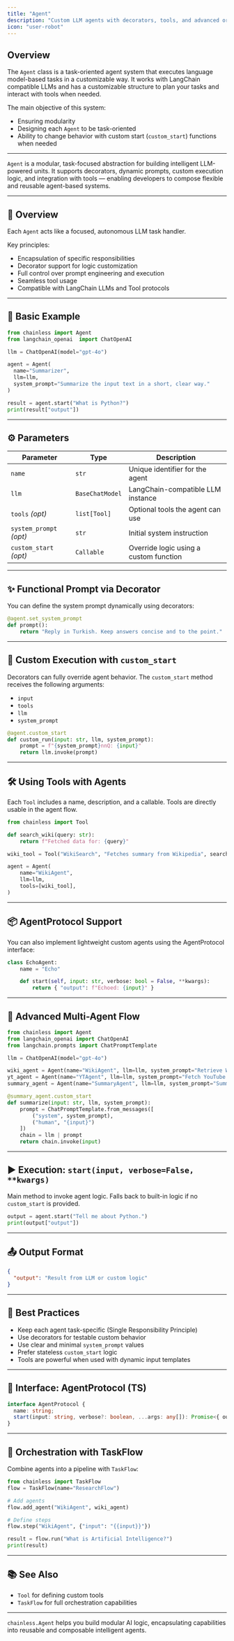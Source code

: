```yaml
---
title: "Agent"
description: "Custom LLM agents with decorators, tools, and advanced orchestration."
icon: "user-robot"
---
```


## Overview

The `Agent` class is a task-oriented agent system that executes language model-based tasks in a customizable way. It works with LangChain compatible LLMs and has a customizable structure to plan your tasks and interact with tools when needed.

The main objective of this system:
- Ensuring modularity
- Designing each `Agent` to be task-oriented
- Ability to change behavior with custom start (`custom_start`) functions when needed

---

`Agent` is a modular, task-focused abstraction for building intelligent LLM-powered units. It supports decorators, dynamic prompts, custom execution logic, and integration with tools — enabling developers to compose flexible and reusable agent-based systems.

---

## 🤖 Overview

Each `Agent` acts like a focused, autonomous LLM task handler.

Key principles:
- Encapsulation of specific responsibilities
- Decorator support for logic customization
- Full control over prompt engineering and execution
- Seamless tool usage
- Compatible with LangChain LLMs and Tool protocols

---

## 🔧 Basic Example

```python
from chainless import Agent
from langchain_openai  import ChatOpenAI

llm = ChatOpenAI(model="gpt-4o")

agent = Agent(
  name="Summarizer",
  llm=llm,
  system_prompt="Summarize the input text in a short, clear way."
)

result = agent.start("What is Python?")
print(result["output"])
```

---

## ⚙️ Parameters

| Parameter         | Type                | Description |
|-------------------|---------------------|-------------|
| `name`           | `str`               | Unique identifier for the agent |
| `llm`            | `BaseChatModel`     | LangChain-compatible LLM instance |
| `tools` _(opt)_  | `list[Tool]`        | Optional tools the agent can use |
| `system_prompt` _(opt)_ | `str`     | Initial system instruction |
| `custom_start` _(opt)_ | `Callable` | Override logic using a custom function |

---

## ✨ Functional Prompt via Decorator

You can define the system prompt dynamically using decorators:

```python
@agent.set_system_prompt
def prompt():
    return "Reply in Turkish. Keep answers concise and to the point."
```

---

## 🔁 Custom Execution with `custom_start`

Decorators can fully override agent behavior. The `custom_start` method receives the following arguments:

- `input`
- `tools`
- `llm`
- `system_prompt`

```python
@agent.custom_start
def custom_run(input: str, llm, system_prompt):
    prompt = f"{system_prompt}nnQ: {input}"
    return llm.invoke(prompt)
```

---

## 🛠 Using Tools with Agents

Each `Tool` includes a name, description, and a callable. Tools are directly usable in the agent flow.

```python
from chainless import Tool

def search_wiki(query: str):
    return f"Fetched data for: {query}"

wiki_tool = Tool("WikiSearch", "Fetches summary from Wikipedia", search_wiki)

agent = Agent(
    name="WikiAgent",
    llm=llm,
    tools=[wiki_tool],
)
```

---

## 📦 AgentProtocol Support

You can also implement lightweight custom agents using the AgentProtocol interface:

```python
class EchoAgent:
    name = "Echo"

    def start(self, input: str, verbose: bool = False, **kwargs):
        return { "output": f"Echoed: {input}" }
```

---

## 🔬 Advanced Multi-Agent Flow

```python
from chainless import Agent
from langchain_openai import ChatOpenAI
from langchain.prompts import ChatPromptTemplate

llm = ChatOpenAI(model="gpt-4o")

wiki_agent = Agent(name="WikiAgent", llm=llm, system_prompt="Retrieve Wikipedia data.")
yt_agent = Agent(name="YTAgent", llm=llm, system_prompt="Fetch YouTube transcript.")
summary_agent = Agent(name="SummaryAgent", llm=llm, system_prompt="Summarize all inputs.")

@summary_agent.custom_start
def summarize(input: str, llm, system_prompt):
    prompt = ChatPromptTemplate.from_messages([
        ("system", system_prompt),
        ("human", "{input}")
    ])
    chain = llm | prompt
    return chain.invoke(input)
```

---

## ▶️ Execution: `start(input, verbose=False, **kwargs)`

Main method to invoke agent logic. Falls back to built-in logic if no `custom_start` is provided.

```python
output = agent.start("Tell me about Python.")
print(output["output"])
```

---

## 📤 Output Format

```json
{
  "output": "Result from LLM or custom logic"
}
```

---

## 🧠 Best Practices

- Keep each agent task-specific (Single Responsibility Principle)
- Use decorators for testable custom behavior
- Use clear and minimal `system_prompt` values
- Prefer stateless `custom_start` logic
- Tools are powerful when used with dynamic input templates

---

## 🧩 Interface: AgentProtocol (TS)

```ts
interface AgentProtocol {
  name: string;
  start(input: string, verbose?: boolean, ...args: any[]): Promise<{ output: string }>;
}
```

---

## 🧵 Orchestration with TaskFlow

Combine agents into a pipeline with `TaskFlow`:

```python
from chainless import TaskFlow
flow = TaskFlow(name="ResearchFlow")

# Add agents
flow.add_agent("WikiAgent", wiki_agent)

# Define steps
flow.step("WikiAgent", {"input": "{{input}}"})

result = flow.run("What is Artificial Intelligence?")
print(result)
```

---

## 📚 See Also

- `Tool` for defining custom tools
- `TaskFlow` for full orchestration capabilities

---

`chainless.Agent` helps you build modular AI logic, encapsulating capabilities into reusable and composable intelligent agents.
